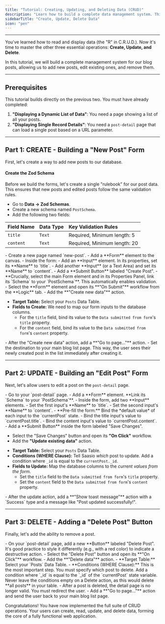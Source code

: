 ```yaml
---
title: "Tutorial: Creating, Updating, and Deleting Data (CRUD)"
description: "Learn how to build a complete data management system. This guide covers the essential C.R.U.D. (Create, Read, Update, Delete) operations for your database."
sidebarTitle: "Create, Update, Delete Data"
icon: "pen"
---
```


---

You've learned how to read and display data (the "R" in C.R.U.D.). Now it's time to master the other three essential operations: **Create, Update, and Delete**.

In this tutorial, we will build a complete management system for our blog posts, allowing us to add new posts, edit existing ones, and remove them.

---

## Prerequisites

This tutorial builds directly on the previous two. You must have already completed:

1.  **"Displaying a Dynamic List of Data"**: You need a page showing a list of all your posts.
2.  **"Displaying Single Record Details"**: You need a `post-detail` page that can load a single post based on a URL parameter.

---

## Part 1: CREATE - Building a "New Post" Form

First, let's create a way to add new posts to our database.

#### **Create the Zod Schema**

Before we build the forms, let's create a single "rulebook" for our post data. This ensures that new posts and edited posts follow the same validation rules.

- Go to **Data → Zod Schemas**.
- Create a new schema named `PostSchema`.
- Add the following two fields:

| Field Name | Data Type | Key Validation Rules         |
| :--------- | :-------- | :--------------------------- |
| `title`    | `Text`    | Required, Minimum length: 5  |
| `content`  | `Text`    | Required, Minimum length: 20 |

<Steps>
<Step title="1. Create the 'New Post' Page and Form">
- Create a new page named `new-post`.
- Add a **Form** element to the canvas.
- Inside the form:
  - Add an **Input** element. In its properties, set its **Name** to `title`.
  - Add another **Input** (or a Text Area) and set its **Name** to `content`.
  - Add a **Submit Button** labeled "Create Post".
- **Crucially, select the main Form element and in its Properties Panel, link its `Schema` to your `PostSchema`**. This automatically enables validation.
</Step>

<Step title="2. Build the 'On Submit' Workflow">
  - Select the **Form** element and open its **"On Submit"** workflow from the
  **Logic** tab. - Add the **"Create new data"** action.
</Step>

<Step title="3. Configure the Action">

- **Target Table:** Select your `Posts` Data Table.
- **Fields to Create:** We need to map our form inputs to the database columns.
  - For the `title` field, bind its value to the `Data submitted from form`'s `title` property.
  - For the `content` field, bind its value to the `Data submitted from form`'s `content` property.

</Step>

<Step title="4. Navigate After Creation">
- After the "Create new data" action, add a **"Go to page..."** action.
- Set the destination to your main blog list page. This way, the user sees their newly created post in the list immediately after creating it.
</Step>
</Steps>

---

## Part 2: UPDATE - Building an "Edit Post" Form

Next, let's allow users to edit a post on the `post-detail` page.

<Steps>
<Step title="1. Add the Editing Form to the Detail Page">
- Go to your `post-detail` page.
- Add a **Form** element. **Link its `Schema` to your `PostSchema`**.
- Inside the form, add two **Input** elements.
  - Set the first input's **Name** to `title`.
  - Set the second input's **Name** to `content`.
- **Pre-fill the form:** Bind the *default value* of each input to the `currentPost` state.
  - Bind the title input's value to `currentPost.title`.
  - Bind the content input's value to `currentPost.content`.
- Add a **Submit Button** inside the form labeled "Save Changes".
</Step>

<Step title="2. Build the 'Save Changes' Workflow">

- Select the "Save Changes" button and open its **"On Click"** workflow.
- Add the **"Update existing data"** action.

</Step>

<Step title="3. Configure the Update Action">

- **Target Table:** Select your `Posts` Data Table.
- **Conditions (WHERE Clause):** Tell Saasio _which_ post to update. Add a condition where `_id` is equal to the `currentPost._id`.
- **Fields to Update:** Map the database columns to the _current values from the form_.
  - Set the `title` field to the `Data submitted from form`'s `title` property.
  - Set the `content` field to the `Data submitted from form`'s `content` property.

</Step>

<Step title="4. Provide User Feedback">
- After the update action, add a **"Show toast message"** action with a `Success` type and a message like "Post updated successfully!".
</Step>
</Steps>

---

## Part 3: DELETE - Adding a "Delete Post" Button

Finally, let's add the ability to remove a post.

<Steps>
<Step title="1. Add a Delete Button">
- On your `post-detail` page, add a new **Button** labeled "Delete Post". It's good practice to style it differently (e.g., with a red color) to indicate a destructive action.
</Step>

<Step title="2. Build the 'Delete' Workflow">
  - Select the "Delete Post" button and open its **"On Click"** workflow. - Add
  the **"Delete data"** action.
</Step>

<Step title="3. Configure the Delete Action">
  - **Target Table:** Select your `Posts` Data Table. - **Conditions (WHERE
  Clause):** This is the most important step. You must specify which post to
  delete. Add a condition where `_id` is equal to the `_id` of the `currentPost`
  state variable.
  <Warning>
    Never leave the conditions empty on a Delete action, as this would delete
    **all posts** in your table.
  </Warning>
</Step>

<Step title="4. Navigate After Deletion">
- After a post is deleted, the detail page is no longer valid. You must redirect the user.
- Add a **"Go to page..."** action and send the user back to your main blog list page.
</Step>
</Steps>

Congratulations! You have now implemented the full suite of CRUD operations. Your users can create, read, update, and delete data, forming the core of a fully functional web application.
